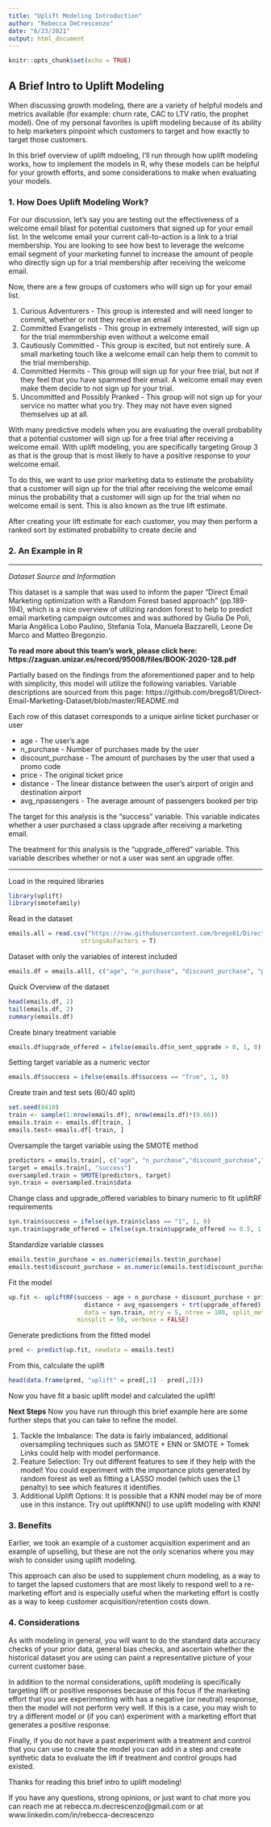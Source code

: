 ```yaml
---
title: "Uplift Modeling Introduction"
author: "Rebecca DeCrescenzo"
date: "6/23/2021"
output: html_document
---
```

```r
knitr::opts_chunk$set(echo = TRUE)
```

## A Brief Intro to Uplift Modeling

When discussing growth modeling, there are a variety of helpful models and metrics available (for example: churn rate, CAC to LTV ratio, the prophet model). One of my personal favorites is uplift modeling because of its ability to help marketers pinpoint which customers to target and how exactly to target those customers. 

In this brief overview of uplift mdoeling, I'll run through how uplift modeling works, how to implement the models in R, why these models can be helpful for your growth efforts, and some considerations to make when evaluating your models. 

### 1. How Does Uplift Modeling Work?

For our discussion, let's say you are testing out the effectiveness of a welcome email blast for potential customers that signed up for your email list. In the welcome email your current call-to-action is a link to a trial membership. You are looking to see how best to leverage the welcome email segment of your marketing funnel to increase the amount of people who directly sign up for a trial membership after receiving the welcome email. 

Now, there are a few groups of customers who will sign up for your email list. 
  
  1. Curious Adventurers - This group is interested and will need longer to commit, whether or not they receive an email
  2. Committed Evangelists - This group in extremely interested, will sign up for the trial memmbership even without a welcome email 
  3. Cautiously Committed - This group is excited, but not entirely sure. A small marketing touch like a welcome email can help them to commit to the trial membership.
  4. Committed Hermits - This group will sign up for your free trial, but not if they feel that you have spammed their email. A welcome email may even make them decide to not sign up for your trial. 
  5. Uncommitted and Possibly Pranked - This group will not sign up for your service no matter what you try. They may not have even signed themselves up at all. 


With many predictive models when you are evaluating the overall probability that a potential customer will sign up for a free trial after receiving a welcome email. With uplift modeling, you are specifically targeting Group 3 as that is the group that is most likely to have a positive response to your welcome email. 

To do this, we want to use prior marketing data to estimate the probability that a customer will sign up for the trial after receiving the welcome email minus the probability that a customer will sign up for the trial when no welcome email is sent. This is also known as the true lift estimate. 

After creating your lift estimate for each customer, you may then perform a ranked sort by estimated probability to create decile and 



### 2. An Example in R

***

*Dataset Source and Information*

This dataset is a sample that was used to inform the paper "Direct Email Marketing optimization with a Random Forest based approach" (pp.189-194), which is a nice overview of utilizing random forest to help to predict email marketing campaign outcomes and was authored by Giulia De Poli, Maria Angélica Lobo Paulino, Stefania Tola, Manuela Bazzarelli, Leone De Marco and Matteo Bregonzio.

**To read more about this team's work, please click here: https://zaguan.unizar.es/record/95008/files/BOOK-2020-128.pdf**

Partially based on the findings from the aforementioned paper and to help with simplicity, this model will utilize the following variables. Variable descriptions are sourced from this page: https://github.com/brego81/Direct-Email-Marketing-Dataset/blob/master/README.md

Each row of this dataset corresponds to a unique airline ticket purchaser or user

  * age - The user's age
  * n_purchase - Number of purchases made by the user
  * discount_purchase - The amount of purchases by the user that used a promo code
  * price - The original ticket price
  * distance - The linear distance between the user's airport of origin and destination airport
  * avg_npassengers - The average amount of passengers booked per trip
  
The target for this analysis is the "success" variable. This variable indicates whether a user purchased a class upgrade after receiving a marketing email. 

The treatment for this analysis is the "upgrade_offered" variable. This variable describes whether or not a user was sent an upgrade offer. 

***

Load in the required libraries

```r
library(uplift)
library(smotefamily)
```


Read in the dataset

```r
emails.all = read.csv("https://raw.githubusercontent.com/brego81/Direct-Email-Marketing-Dataset/master/direct_email_marketing_database.csv", 
                    stringsAsFactors = T)
```

Dataset with only the variables of interest included

```r
emails.df = emails.all[, c("age", "n_purchase", "discount_purchase", "price", "distance", "avg_npassengers", "n_sent_upgrade", "success")]
```


Quick Overview of the dataset

```r
head(emails.df, 2)
tail(emails.df, 2)
summary(emails.df)
```

Create binary treatment variable

```r
emails.df$upgrade_offered = ifelse(emails.df$n_sent_upgrade > 0, 1, 0)
```

Setting target variable as a numeric vector

```r
emails.df$success = ifelse(emails.df$success == "True", 1, 0)
```


Create train and test sets (60/40 split)

```r
set.seed(8410)
train <- sample(1:nrow(emails.df), nrow(emails.df)*(0.60))
emails.train <- emails.df[train, ]
emails.test<-emails.df[-train, ]
```

Oversample the target variable using the SMOTE method

```r
predictors = emails.train[, c("age", "n_purchase","discount_purchase","price","distance", "avg_npassengers", "upgrade_offered")]
target = emails.train[, "success"]
oversampled.train = SMOTE(predictors, target)
syn.train = oversampled.train$data
```

Change class and upgrade_offered variables to binary numeric to fit upliftRF requirements
```r
syn.train$success = ifelse(syn.train$class == "1", 1, 0)
syn.train$upgrade_offered = ifelse(syn.train$upgrade_offered >= 0.5, 1, 0)
```

Standardize variable classes
```r
emails.test$n_purchase = as.numeric(emails.test$n_purchase)
emails.test$discount_purchase = as.numeric(emails.test$discount_purchase)
```


Fit the model

```r
up.fit <- upliftRF(success ~ age + n_purchase + discount_purchase + price + 
                     distance + avg_npassengers + trt(upgrade_offered), 
                     data = syn.train, mtry = 5, ntree = 100, split_method = "KL",
                   minsplit = 50, verbose = FALSE)
```

Generate predictions from the fitted model

```r
pred <- predict(up.fit, newdata = emails.test)
```

From this, calculate the uplift
```r
head(data.frame(pred, "uplift" = pred[,1] - pred[,2]))
```

Now you have fit a basic uplift model and calculated the uplift!

**Next Steps** 
Now you have run through this brief example here are some further steps that you can take to refine the model. 

  1. Tackle the Imbalance: The data is fairly imbalanced, additional oversampling techniques such as SMOTE + ENN or SMOTE + Tomek Links could help with model performance. 
  2. Feature Selection: Try out different features to see if they help with the model! You could experiment with the importance plots generated by random forest as well as fitting a LASSO model (which uses the L1 penalty) to see which features it identifies. 
  3. Additional Uplift Options: It is possible that a KNN model may be of more use in this instance. Try out upliftKNN() to use uplift modeling with KNN!

### 3. Benefits

Earlier, we took an example of a customer acquisition experiment and an example of upselling, but these are not the only scenarios where you may wish to consider using uplift modeling. 

This approach can also be used to supplement churn modeling, as a way to to target the lapsed customers that are most likely to respond well to a re-marketing effort and is especially useful when the marketing effort is costly as a way to keep customer acquisition/retention costs down. 

### 4. Considerations

As with modeling in general, you will want to do the standard data accuracy checks of your prior data, general bias checks, and ascertain whether the historical dataset you are using can paint a representative picture of your current customer base. 

In addition to the normal considerations, uplift modeling is specifically targeting lift or positive responses because of this focus if the marketing effort that you are experimenting with has a negative (or neutral) response, then the model will not perform very well. If this is a case, you may wish to try a different model or (if you can) experiment with a marketing effort that generates a positive response. 

Finally, if you do not have a past experiment with a treatment and control that you can use to create the model you can add in a step and create synthetic data to evaluate the lift if treatment and control groups had existed. 

Thanks for reading this brief intro to uplift modeling! 

If you have any questions, strong opinions, or just want to chat more you can reach me at rebecca.m.decrescenzo@gmail.com or at www.linkedin.com/in/rebecca-decrescenzo